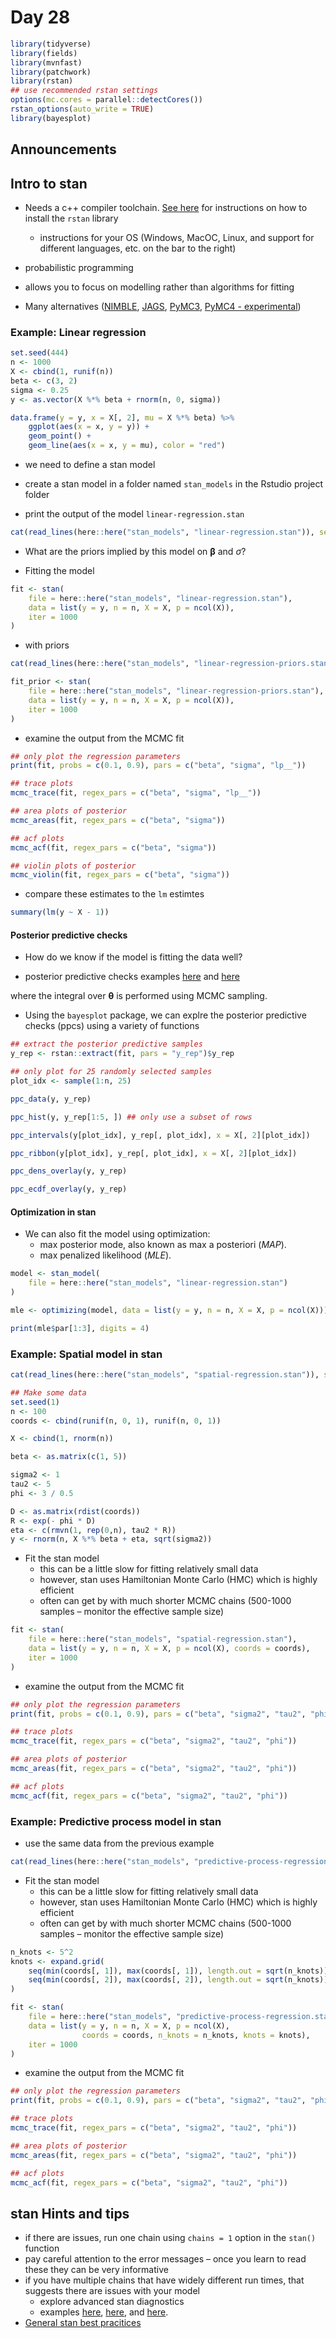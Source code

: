# Day 28

```r
library(tidyverse)
library(fields)
library(mvnfast)
library(patchwork)
library(rstan)
## use recommended rstan settings
options(mc.cores = parallel::detectCores())
rstan_options(auto_write = TRUE)
library(bayesplot)
```

## Announcements

## Intro to stan

- Needs a c++ compiler toolchain. [See here](https://github.com/stan-dev/rstan/wiki/RStan-Getting-Started) for instructions on how to install the `rstan` library
    - instructions for your OS (Windows, MacOC, Linux, and support for different languages, etc. on the bar to the right)
    
- probabilistic programming

- allows you to focus on modelling rather than algorithms for fitting

- Many alternatives ([NIMBLE](https://r-nimble.org/), [JAGS](http://mcmc-jags.sourceforge.net/), [PyMC3](https://pypi.org/project/pymc3/), [PyMC4 - experimental](https://pypi.org/project/pymc4/))

### Example: Linear regression

```r
set.seed(444)
n <- 1000
X <- cbind(1, runif(n))
beta <- c(3, 2)
sigma <- 0.25
y <- as.vector(X %*% beta + rnorm(n, 0, sigma))

data.frame(y = y, x = X[, 2], mu = X %*% beta) %>%
    ggplot(aes(x = x, y = y)) +
    geom_point() +
    geom_line(aes(x = x, y = mu), color = "red")
```

- we need to define a stan model

- create a stan model in a folder named `stan_models` in the Rstudio project folder

- print the output of the model `linear-regression.stan`

```r
cat(read_lines(here::here("stan_models", "linear-regression.stan")), sep = "\n")
```

- What are the priors implied by this model on $\boldsymbol{\beta}$ and $\sigma$?


- Fitting the model

```r
fit <- stan(
    file = here::here("stan_models", "linear-regression.stan"),
    data = list(y = y, n = n, X = X, p = ncol(X)),
    iter = 1000
)
```

- with priors 

```r
cat(read_lines(here::here("stan_models", "linear-regression-priors.stan")), sep = "\n")
```


```r
fit_prior <- stan(
    file = here::here("stan_models", "linear-regression-priors.stan"),
    data = list(y = y, n = n, X = X, p = ncol(X)),
    iter = 1000
)
```

- examine the output from the MCMC fit

```r
## only plot the regression parameters
print(fit, probs = c(0.1, 0.9), pars = c("beta", "sigma", "lp__"))

## trace plots
mcmc_trace(fit, regex_pars = c("beta", "sigma", "lp__"))

## area plots of posterior
mcmc_areas(fit, regex_pars = c("beta", "sigma"))

## acf plots
mcmc_acf(fit, regex_pars = c("beta", "sigma"))

## violin plots of posterior
mcmc_violin(fit, regex_pars = c("beta", "sigma"))
```

- compare these estimates to the `lm` estimtes

```r
summary(lm(y ~ X - 1))
```

#### Posterior predictive checks

- How do we know if the model is fitting the data well?

- posterior predictive checks examples [here](https://mc-stan.org/bayesplot/reference/PPC-distributions.html) and [here](https://cran.r-project.org/web/packages/bayesplot/vignettes/graphical-ppcs.html#defining-y-and-yrep)

\begin{align*}
[\tilde{\mathbf{y}} | \mathbf{y}] & = \int [\tilde{\mathbf{y}} | \boldsymbol{\theta} ] [\boldsymbol{\theta} | \mathbf{y}] \,d\boldsymbol{\theta}
\end{align*}

where the integral over $\boldsymbol{\theta}$ is performed using MCMC sampling.

- Using the `bayesplot` package, we can explre the posterior predictive checks (ppcs) using a variety of functions

```r
## extract the posterior predictive samples
y_rep <- rstan::extract(fit, pars = "y_rep")$y_rep

## only plot for 25 randomly selected samples
plot_idx <- sample(1:n, 25)

ppc_data(y, y_rep)
```

```r
ppc_hist(y, y_rep[1:5, ]) ## only use a subset of rows
```

```r
ppc_intervals(y[plot_idx], y_rep[, plot_idx], x = X[, 2][plot_idx])
```

```r
ppc_ribbon(y[plot_idx], y_rep[, plot_idx], x = X[, 2][plot_idx])
```

```r
ppc_dens_overlay(y, y_rep)
```

```r
ppc_ecdf_overlay(y, y_rep)
```

#### Optimization in stan

- We can also fit the model using optimization:
    - max posterior mode, also known as max a posteriori (*MAP*).
    - max penalized likelihood (*MLE*).

```r
model <- stan_model(
    file = here::here("stan_models", "linear-regression.stan")
)

mle <- optimizing(model, data = list(y = y, n = n, X = X, p = ncol(X)))

print(mle$par[1:3], digits = 4)
```

### Example: Spatial model in stan

```r
cat(read_lines(here::here("stan_models", "spatial-regression.stan")), sep = "\n")
```

```r
## Make some data
set.seed(1)
n <- 100
coords <- cbind(runif(n, 0, 1), runif(n, 0, 1))

X <- cbind(1, rnorm(n))

beta <- as.matrix(c(1, 5))

sigma2 <- 1
tau2 <- 5
phi <- 3 / 0.5

D <- as.matrix(rdist(coords))
R <- exp(- phi * D)
eta <- c(rmvn(1, rep(0,n), tau2 * R))
y <- rnorm(n, X %*% beta + eta, sqrt(sigma2))
```

- Fit the stan model
    - this can be a little slow for fitting relatively small data
    - however, stan uses Hamiltonian Monte Carlo (HMC) which is highly efficient
    - often can get by with much shorter MCMC chains (500-1000 samples -- monitor the effective sample size)
    

```r
fit <- stan(
    file = here::here("stan_models", "spatial-regression.stan"),
    data = list(y = y, n = n, X = X, p = ncol(X), coords = coords),
    iter = 1000
) 
```

- examine the output from the MCMC fit

```r
## only plot the regression parameters
print(fit, probs = c(0.1, 0.9), pars = c("beta", "sigma2", "tau2", "phi"))

## trace plots
mcmc_trace(fit, regex_pars = c("beta", "sigma2", "tau2", "phi"))

## area plots of posterior
mcmc_areas(fit, regex_pars = c("beta", "sigma2", "tau2", "phi"))

## acf plots
mcmc_acf(fit, regex_pars = c("beta", "sigma2", "tau2", "phi"))
```


### Example: Predictive process model in stan

- use the same data from the previous example

```r
cat(read_lines(here::here("stan_models", "predictive-process-regression.stan")), sep = "\n")
```

- Fit the stan model
    - this can be a little slow for fitting relatively small data
    - however, stan uses Hamiltonian Monte Carlo (HMC) which is highly efficient
    - often can get by with much shorter MCMC chains (500-1000 samples -- monitor the effective sample size)
    
```r
n_knots <- 5^2
knots <- expand.grid(
    seq(min(coords[, 1]), max(coords[, 1]), length.out = sqrt(n_knots)),
    seq(min(coords[, 2]), max(coords[, 2]), length.out = sqrt(n_knots))
)
```

```r
fit <- stan(
    file = here::here("stan_models", "predictive-process-regression.stan"),
    data = list(y = y, n = n, X = X, p = ncol(X), 
                coords = coords, n_knots = n_knots, knots = knots),
    iter = 1000
)
```

- examine the output from the MCMC fit

```r
## only plot the regression parameters
print(fit, probs = c(0.1, 0.9), pars = c("beta", "sigma2", "tau2", "phi"))

## trace plots
mcmc_trace(fit, regex_pars = c("beta", "sigma2", "tau2", "phi"))

## area plots of posterior
mcmc_areas(fit, regex_pars = c("beta", "sigma2", "tau2", "phi"))

## acf plots
mcmc_acf(fit, regex_pars = c("beta", "sigma2", "tau2", "phi"))
```


## stan Hints and tips

- if there are issues, run one chain using `chains = 1` option in the `stan()` function
- pay careful attention to the error messages -- once you learn to read these they can be very informative
- if you have multiple chains that have widely different run times, that suggests there are issues with your model
    - explore advanced stan diagnostics
    - examples [here](https://mc-stan.org/bayesplot/articles/visual-mcmc-diagnostics.html), [here](https://mc-stan.org/rstan/reference/stan_plot_diagnostics.html), and [here](https://betanalpha.github.io/assets/case_studies/rstan_workflow.html). 
    
- [General stan best pracitices](https://github.com/stan-dev/stan/wiki/Stan-Best-Practices)